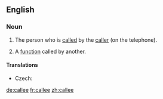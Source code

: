 ==English==

===Noun===
{{en-noun}}

# {{telephony}} The person who is [[called]] by the [[caller]] (on the telephone).
# {{computing}} A [[function]] called by another.

====Translations====
{{trans-top|the person who is called by the caller}}
* Czech: {{t-|cs|volaný}}
{{trans-mid}}
{{trans-bottom}}

[[de:callee]]
[[fr:callee]]
[[zh:callee]]